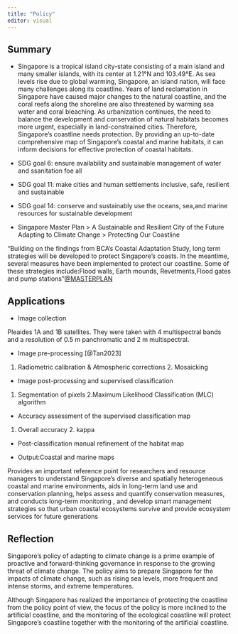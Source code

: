 ```yaml
---
title: "Policy"
editor: visual
---
```


## Summary

-   Singapore is a tropical island city-state consisting of a main island and many smaller islands, with its center at 1.21°N and 103.49°E. As sea levels rise due to global warming, Singapore, an island nation, will face many challenges along its coastline. Years of land reclamation in Singapore have caused major changes to the natural coastline, and the coral reefs along the shoreline are also threatened by warming sea water and coral bleaching. As urbanization continues, the need to balance the development and conservation of natural habitats becomes more urgent, especially in land-constrained cities. Therefore, Singapore's coastline needs protection. By providing an up-to-date comprehensive map of Singapore's coastal and marine habitats, it can inform decisions for effective protection of coastal habitats.

-   SDG goal 6: ensure availability and sustainable management of water and ssanitation foe all

-   SDG goal 11: make cities and human settlements inclusive, safe, resilient and sustainable

-   SDG goal 14: conserve and sustainably use the oceans, sea,and marine resources for sustainable development

-   Singapore Master Plan \> A Sustainable and Resilient City of the Future Adapting to Climate Change \> Protecting Our Coastline

"Building on the findings from BCA's Coastal Adaptation Study, long term strategies will be developed to protect Singapore's coasts. In the meantime, several measures have been implemented to protect our coastline. Some of these strategies include:Flood walls, Earth mounds, Revetments,Flood gates and pump stations"[\@MASTERPLAN](https://www.ura.gov.sg/Corporate/Planning/Master-Plan)

## Applications

-   Image collection

Pleaides 1A and 1B satellites. They were taken with 4 multispectral bands and a resolution of 0.5 m panchromatic and 2 m multispectral.

-   Image pre-processing [@Tan2023]

1.  Radiometric calibration & Atmospheric corrections 2. Mosaicking

-   Image post-processing and supervised classification

1.  Segmentation of pixels 2.Maximum Likelihood Classification (MLC) algorithm

-   Accuracy assessment of the supervised classification map

1.  Overall accuracy 2. kappa

-   Post-classification manual refinement of the habitat map

-   Output:Coastal and marine maps

Provides an important reference point for researchers and resource managers to understand Singapore's diverse and spatially heterogeneous coastal and marine environments, aids in long-term land use and conservation planning, helps assess and quantify conservation measures, and conducts long-term monitoring , and develop smart management strategies so that urban coastal ecosystems survive and provide ecosystem services for future generations

## Reflection

Singapore's policy of adapting to climate change is a prime example of proactive and forward-thinking governance in response to the growing threat of climate change. The policy aims to prepare Singapore for the impacts of climate change, such as rising sea levels, more frequent and intense storms, and extreme temperatures.

Although Singapore has realized the importance of protecting the coastline from the policy point of view, the focus of the policy is more inclined to the artificial coastline, and the monitoring of the ecological coastline will protect Singapore's coastline together with the monitoring of the artificial coastline.
